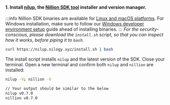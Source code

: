 #### 1. Install [nilup](/nilup), the [Nillion SDK tool](/nillion-sdk-and-tools#nillion-sdk-tools) installer and version manager.

:::info
Nillion SDK binaries are available for [Linux and macOS platforms](/limitations#platforms). For Windows installation, make sure to follow our [Windows developer environment setup](/installation#windows-guide) guide ahead of installing binaries.
:::
_For the security-conscious, please download the `install.sh` script, so that you can inspect how
it works, before piping it to `bash`._

```bash
curl https://nilup.nilogy.xyz/install.sh | bash
```

The install script installs `nilup` and the latest version of the SDK. Close your terminal. Open a
new terminal and confirm both `nilup` and `nillion` are installed:

```bash
nilup -V; nillion -V

// Your output should be similar to the below
nilup v0.7.0
nillion v0.7.0
```
